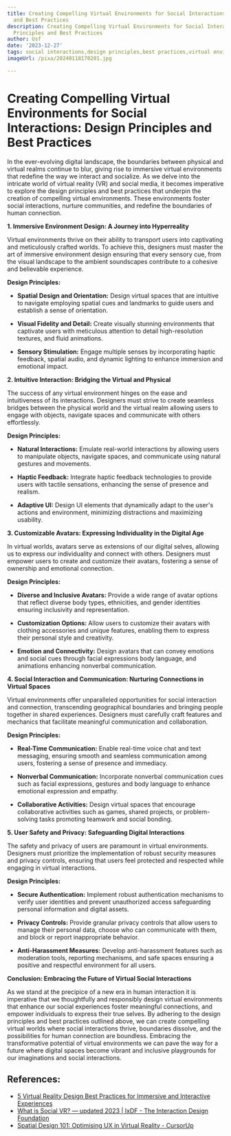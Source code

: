```yaml
---
title: Creating Compelling Virtual Environments for Social Interactions Design Principles
  and Best Practices
description: Creating Compelling Virtual Environments for Social Interactions Design
  Principles and Best Practices
author: Usf
date: '2023-12-27'
tags: social interactions,design principles,best practices,virtual environments
imageUrl: /pixa/20240118170201.jpg

---
```

#  Creating  Compelling Virtual Environments for Social Interactions: Design Principles and Best Practices

In the  ever-evolving digital landscape, the boundaries between physical and virtual realms continue to blur,  giving rise to  immersive virtual environments that redefine the way  we interact and  socialize. As we delve into  the intricate world of virtual reality (VR) and social media, it becomes imperative to explore the design principles and best practices that  underpin the creation of compelling virtual environments. These  environments foster social interactions, nurture communities, and redefine the boundaries of human connection.

**1. Immersive Environment Design: A Journey into Hyperreality**

Virtual environments thrive on their ability to transport users into captivating and meticulously crafted worlds. To  achieve  this, designers must master  the art of immersive environment design ensuring that every sensory  cue, from the  visual landscape  to the ambient soundscapes contribute to  a cohesive and believable experience.

**Design Principles:**

- **Spatial Design and Orientation:**
Design virtual spaces  that are intuitive to navigate employing spatial cues  and landmarks to guide users and establish a sense of orientation.

- **Visual Fidelity  and Detail:**
Create visually stunning environments that captivate users with meticulous attention to detail high-resolution textures, and fluid animations.

- **Sensory Stimulation:**
Engage multiple senses by incorporating haptic feedback, spatial audio, and dynamic lighting to enhance immersion and  emotional impact.

**2. Intuitive Interaction: Bridging the Virtual and Physical**

The success of any virtual environment hinges on the ease and intuitiveness of its interactions. Designers must  strive to create seamless bridges between the physical  world and the virtual  realm allowing users to engage with objects,  navigate  spaces and communicate with others effortlessly.

**Design Principles:**

- **Natural Interactions:**
Emulate real-world interactions by  allowing users to manipulate objects, navigate spaces, and communicate using natural gestures  and movements.

- **Haptic Feedback:**
Integrate haptic  feedback technologies to provide users with tactile sensations, enhancing the sense of presence and realism.

- **Adaptive UI:**
Design UI elements that dynamically adapt to the user's actions  and environment, minimizing  distractions  and maximizing usability.

**3. Customizable Avatars: Expressing Individuality in the Digital Age**

In virtual worlds, avatars serve as extensions of our digital selves, allowing us to express our individuality  and connect with others. Designers must empower users to create and customize their avatars, fostering a sense of ownership  and emotional connection.

**Design Principles:**

-  **Diverse and Inclusive Avatars:**
Provide a wide range of avatar options that reflect diverse body types, ethnicities, and gender identities ensuring inclusivity and  representation.

- **Customization Options:**
Allow users to  customize their avatars with clothing accessories and unique features, enabling them to express their personal style and creativity.

- **Emotion  and Connectivity:**
Design avatars that can convey emotions and social cues  through facial expressions  body language, and animations enhancing nonverbal communication.

**4. Social Interaction and Communication: Nurturing Connections in Virtual Spaces**

Virtual environments  offer unparalleled  opportunities for social interaction and connection,  transcending geographical boundaries and bringing  people together in shared experiences. Designers must carefully craft features and mechanics that facilitate meaningful communication and collaboration.

**Design Principles:**

- **Real-Time Communication:**
Enable real-time voice  chat and text messaging, ensuring smooth and seamless communication among users, fostering a sense  of  presence and immediacy.

- **Nonverbal Communication:**
Incorporate  nonverbal communication  cues such  as facial expressions, gestures and body language to  enhance emotional expression and empathy.

-  **Collaborative Activities:**
Design virtual spaces that encourage collaborative  activities such as  games, shared projects,  or problem-solving tasks promoting teamwork and social  bonding.

**5. User Safety and Privacy: Safeguarding Digital Interactions**

The safety and privacy of users are paramount  in virtual environments. Designers must prioritize  the implementation of robust security measures and privacy controls, ensuring that users feel protected and respected while  engaging in virtual interactions.

**Design Principles:**

- **Secure  Authentication:**
Implement robust authentication mechanisms to verify user identities and  prevent unauthorized access safeguarding personal information and digital assets.

- **Privacy Controls:**
Provide granular privacy controls that allow users to  manage their personal  data, choose who  can communicate with them, and block or report inappropriate behavior.

- **Anti-Harassment Measures:**
Develop anti-harassment features such as  moderation tools, reporting  mechanisms, and safe spaces ensuring a positive and respectful environment for  all users.

**Conclusion: Embracing  the Future of Virtual Social Interactions**

As we stand at the precipice of a new era in  human interaction it is imperative that we thoughtfully and responsibly design virtual environments that enhance our social experiences foster  meaningful connections, and empower individuals to express their true selves.  By adhering to the design principles and best practices outlined above, we  can create compelling virtual worlds where social interactions thrive, boundaries dissolve, and the possibilities for human connection are boundless. Embracing the transformative  potential of  virtual environments we can pave the way for a future where digital spaces become vibrant and inclusive playgrounds for our imaginations and social interactions.

## References:
- [5 Virtual Reality Design Best Practices for Immersive and Interactive Experiences](https://blog.daisie.com/5-virtual-reality-design-best-practices-for-immersive-and-interactive-experiences/)
- [What is Social VR? — updated 2023 | IxDF - The Interaction Design Foundation](https://www.interaction-design.org/literature/topics/social-virtual-reality-vr)
- [Spatial Design 101: Optimising UX in Virtual Reality - CursorUp](https://www.cursorup.com/blog/spatial-design)
